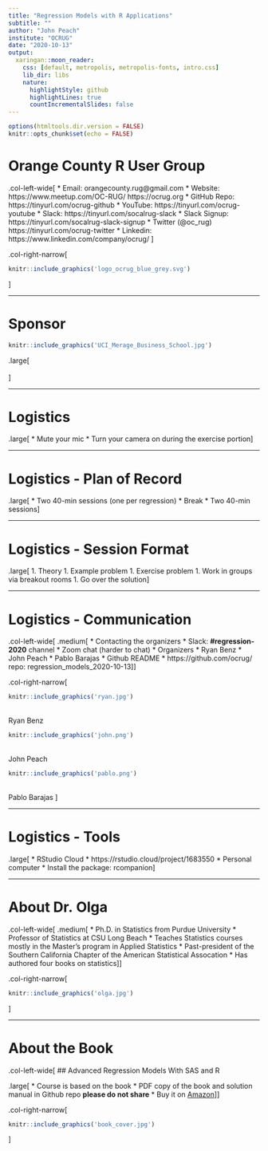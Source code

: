 ```yaml
---
title: "Regression Models with R Applications"
subtitle: ""
author: "John Peach"
institute: "OCRUG"
date: "2020-10-13"
output:
  xaringan::moon_reader:
    css: [default, metropolis, metropolis-fonts, intro.css]
    lib_dir: libs
    nature:
      highlightStyle: github
      highlightLines: true
      countIncrementalSlides: false
---
```


```r
options(htmltools.dir.version = FALSE)
knitr::opts_chunk$set(echo = FALSE)
```

# Orange County R User Group

.col-left-wide[
* Email:  
  orangecounty.rug@gmail.com
* Website:  
  https://www.meetup.com/OC-RUG/  
  https://ocrug.org
* GitHub Repo:  
  https://tinyurl.com/ocrug-github
* YouTube:  
  https://tinyurl.com/ocrug-youtube 
* Slack:  
  https://tinyurl.com/socalrug-slack
* Slack Signup:  
  https://tinyurl.com/socalrug-slack-signup
* Twitter (@oc_rug)  
  https://tinyurl.com/ocrug-twitter 
* Linkedin:  
  https://www.linkedin.com/company/ocrug/
]

.col-right-narrow[
```r
knitr::include_graphics('logo_ocrug_blue_grey.svg')
```
]

---

# Sponsor

```r
knitr::include_graphics('UCI_Merage_Business_School.jpg')
```

.large[
<br/>
<br/>
<div style="text-align: center">https://merage.uci.edu/</div>
]

---

# Logistics

.large[
* Mute your mic
* Turn your camera on during the exercise portion
]

---

# Logistics - Plan of Record

.large[
* Two 40-min sessions (one  per regression)
* Break
* Two 40-min sessions
]

---

# Logistics - Session Format

.large[
1. Theory
1. Example problem
1. Exercise problem
  1. Work in groups via breakout rooms
1. Go over the solution
]

---

# Logistics - Communication

.col-left-wide[
.medium[
* Contacting the organizers
  * Slack: **#regression-2020** channel
  * Zoom chat (harder to chat)
* Organizers
  * Ryan Benz
  * John Peach
  * Pablo Barajas
* Github README
  * https://github.com/ocrug/  
  repo: regression_models_2020-10-13
]]

.col-right-narrow[
```r
knitr::include_graphics('ryan.jpg')
```
</br>Ryan Benz

```r
knitr::include_graphics('john.png')
```
</br>John Peach

```r
knitr::include_graphics('pablo.png')
```
</br>Pablo Barajas
]

---

# Logistics - Tools

.large[
* RStudio Cloud
  * https://rstudio.cloud/project/1683550
* Personal computer
  * Install the package: rcompanion
]

---

# About Dr. Olga

.col-left-wide[
.medium[
* Ph.D. in Statistics from Purdue University
* Professor of Statistics at CSU Long Beach
* Teaches Statistics courses mostly in the Master's program in Applied Statistics
* Past-president of the Southern California Chapter of the American Statistical Assocation
* Has authored four books on statistics
]]

.col-right-narrow[
```r
knitr::include_graphics('olga.jpg')
```
]

---

# About the Book

.col-left-wide[
## Advanced Regression Models With SAS and R

.large[
* Course is based on the book
* PDF copy of the book and solution manual in Github repo
  **please do not share**
* Buy it on [Amazon](https://www.amazon.com/dp/B07L1B143S/)
]]

.col-right-narrow[
```r
knitr::include_graphics('book_cover.jpg')
```
]
